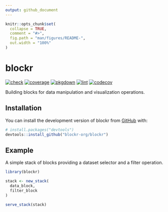 ```yaml
---
output: github_document
---
```


<!-- README.md is generated from README.Rmd. Please edit that file -->

```r
knitr::opts_chunk$set(
  collapse = TRUE,
  comment = "#>",
  fig.path = "man/figures/README-",
  out.width = "100%"
)
```

# blockr

<!-- badges: start -->
[![check](https://github.com/blockr-org/blockr/actions/workflows/check.yml/badge.svg)](https://github.com/blockr-org/blockr/actions/workflows/check.yml)
[![coverage](https://github.com/blockr-org/blockr/actions/workflows/coverage.yml/badge.svg)](https://github.com/blockr-org/blockr/actions/workflows/coverage.yml)
[![pkgdown](https://github.com/blockr-org/blockr/actions/workflows/pkgdown.yaml/badge.svg)](https://github.com/blockr-org/blockr/actions/workflows/pkgdown.yaml)
[![lint](https://github.com/blockr-org/blockr/actions/workflows/lint.yaml/badge.svg)](https://github.com/blockr-org/blockr/actions/workflows/lint.yaml)
[![codecov](https://codecov.io/gh/blockr-org/blockr/graph/badge.svg?token=988fQI8MPx)](https://codecov.io/gh/blockr-org/blockr)
<!-- badges: end -->

Building blocks for data manipulation and visualization operations.

## Installation

You can install the development version of blockr from [GitHub](https://github.com/) with:

```r
# install.packages("devtools")
devtools::install_github("blockr-org/blockr")
```

## Example

A simple stack of blocks providing a dataset selector and a filter operation.

```r
library(blockr)

stack <- new_stack(
  data_block,
  filter_block
)

serve_stack(stack)
```
